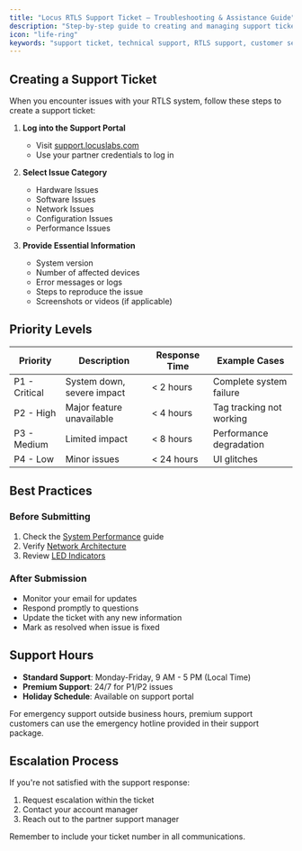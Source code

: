 ```yaml
---
title: "Locus RTLS Support Ticket – Troubleshooting & Assistance Guide"
description: "Step-by-step guide to creating and managing support tickets for Locus RTLS: technical assistance, priority levels, best practices, and escalation process for industrial deployments."
icon: "life-ring"
keywords: "support ticket, technical support, RTLS support, customer service, troubleshooting, assistance, Locus RTLS"
---
```


## Creating a Support Ticket

When you encounter issues with your RTLS system, follow these steps to create a support ticket:

1. **Log into the Support Portal**
   - Visit [support.locuslabs.com](https://support.locuslabs.com)
   - Use your partner credentials to log in

2. **Select Issue Category**
   - Hardware Issues
   - Software Issues
   - Network Issues
   - Configuration Issues
   - Performance Issues

3. **Provide Essential Information**
   - System version
   - Number of affected devices
   - Error messages or logs
   - Steps to reproduce the issue
   - Screenshots or videos (if applicable)

## Priority Levels

| Priority | Description | Response Time | Example Cases |
|----------|-------------|---------------|---------------|
| P1 - Critical | System down, severe impact | < 2 hours | Complete system failure |
| P2 - High | Major feature unavailable | < 4 hours | Tag tracking not working |
| P3 - Medium | Limited impact | < 8 hours | Performance degradation |
| P4 - Low | Minor issues | < 24 hours | UI glitches |

## Best Practices

### Before Submitting
1. Check the [System Performance](/projectexecution/troubleshooting/rtlssystemperformance) guide
2. Verify [Network Architecture](/projectexecution/networklayout/networkarchitectureandports)
3. Review [LED Indicators](/projectexecution/troubleshooting/anchorled)

### After Submission
- Monitor your email for updates
- Respond promptly to questions
- Update the ticket with any new information
- Mark as resolved when issue is fixed

## Support Hours

- **Standard Support**: Monday-Friday, 9 AM - 5 PM (Local Time)
- **Premium Support**: 24/7 for P1/P2 issues
- **Holiday Schedule**: Available on support portal

<Callout type="info" emoji="ℹ️">
  For emergency support outside business hours, premium support customers can use the emergency hotline provided in their support package.
</Callout>

## Escalation Process

If you're not satisfied with the support response:

1. Request escalation within the ticket
2. Contact your account manager
3. Reach out to the partner support manager

Remember to include your ticket number in all communications.



